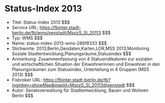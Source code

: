 # Status-Index 2013
- Titel: Status-Index 2013 $$$
- Service URL: https://fbinter.stadt-berlin.de/fb/wms/senstadt/MsozS_SI_20113 $$$
- Typ: WMS $$$
- Name: status-index-2013-wms-286f9333 $$$
- Stichworte: 2013,Berlin,Geodaten,Karten,LOR,MSS 2013,Monitoring Soziale Stadtentwicklung,Planungsräume,Statusindex $$$
- Anmerkung: Zusammenfassung von 4 Statusindikatoren zur sozialen und wirtschaftlichen Situation der Einwohnerinnen und Einwohner  in den Planungsräumen zum Statusindex, Unterteilung in 4 Gruppen (MSS 2013) $$$
- Fisbroker URL: https://fbinter.stadt-berlin.de/fb?loginkey=showMap&mapId=MsozS_SI_20113@senstadt $$$
- Autor: Senatsverwaltung für Stadtentwicklung, Bauen und Wohnen Berlin $$$
